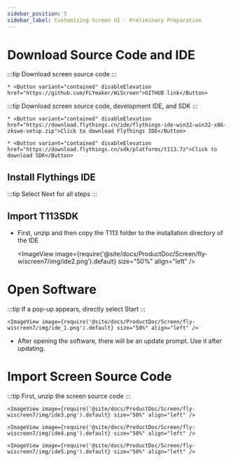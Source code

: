 ```yaml
---
sidebar_position: 5
sidebar_label: Customizing Screen UI - Preliminary Preparation
---
```





# Download Source Code and IDE


:::tip
Download screen source code
:::

    * <Button variant="contained" disableElevation href="https://github.com/FLYmaker/WiScreen">GITHUB link</Button>

:::tip
Download screen source code, development IDE, and SDK
:::

    * <Button variant="contained" disableElevation href="https://download.flythings.cn/ide/flythings-ide-win32-win32-x86-zkswe-setup.zip">Click to download FlyThings IDE</Button>

    * <Button variant="contained" disableElevation href="https://download.flythings.cn/sdk/platforms/t113.7z">Click to download SDK</Button>


## Install Flythings IDE

:::tip
Select Next for all steps
:::

## Import T113SDK
* First, unzip and then copy the T113 folder to the installation directory of the IDE

    <ImageView image={require('@site/docs/ProductDoc/Screen/fly-wiscreen7/img/ide2.png').default} size="50%" align="left" />



# Open Software

:::tip
If a pop-up appears, directly select Start
:::

    <ImageView image={require('@site/docs/ProductDoc/Screen/fly-wiscreen7/img/ide_1.png').default} size="50%" align="left" />

* After opening the software, there will be an update prompt. Use it after updating.


# Import Screen Source Code

:::tip
First, unzip the screen source code
:::
    
    <ImageView image={require('@site/docs/ProductDoc/Screen/fly-wiscreen7/img/ide3.png').default} size="50%" align="left" />

    <ImageView image={require('@site/docs/ProductDoc/Screen/fly-wiscreen7/img/ide4.png').default} size="50%" align="left" />

    <ImageView image={require('@site/docs/ProductDoc/Screen/fly-wiscreen7/img/ide5.png').default} size="50%" align="left" />